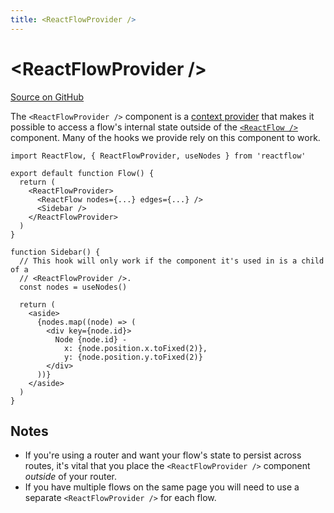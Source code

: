 ```yaml
---
title: <ReactFlowProvider />
---
```


# &lt;ReactFlowProvider />

[Source on GitHub](https://github.com/wbkd/react-flow/blob/bacaa99c73b347856f63c5d495f5a0829be1e431/packages/core/src/components/ReactFlowProvider/index.tsx/#L9)

The `<ReactFlowProvider />` component is a
[context provider](https://react.dev/learn/passing-data-deeply-with-context#) that
makes it possible to access a flow's internal state outside of the
[`<ReactFlow />`](/api-reference/react-flow) component. Many of the hooks we
provide rely on this component to work.

```tsx
import ReactFlow, { ReactFlowProvider, useNodes } from 'reactflow'

export default function Flow() {
  return (
    <ReactFlowProvider>
      <ReactFlow nodes={...} edges={...} />
      <Sidebar />
    </ReactFlowProvider>
  )
}

function Sidebar() {
  // This hook will only work if the component it's used in is a child of a
  // <ReactFlowProvider />.
  const nodes = useNodes()

  return (
    <aside>
      {nodes.map((node) => (
        <div key={node.id}>
          Node {node.id} -
            x: {node.position.x.toFixed(2)},
            y: {node.position.y.toFixed(2)}
        </div>
      ))}
    </aside>
  )
}
```

## Notes

- If you're using a router and want your flow's state to persist across routes,
  it's vital that you place the `<ReactFlowProvider />` component _outside_ of
  your router.
- If you have multiple flows on the same page you will need to use a separate
  `<ReactFlowProvider />` for each flow.
